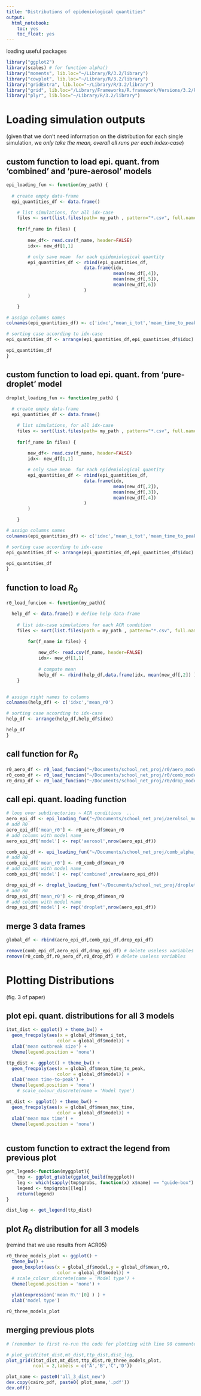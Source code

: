 ```yaml
---
title: "Distributions of epidemiological quantities"
output: 
  html_notebook: 
    toc: yes
    toc_float: yes
---
```


loading useful packages 

```r
library("ggplot2")
library(scales) # for function alpha()
library("moments", lib.loc="~/Library/R/3.2/library")
library("cowplot", lib.loc="~/Library/R/3.2/library")
library("gridExtra", lib.loc="~/Library/R/3.2/library")
library("grid", lib.loc="/Library/Frameworks/R.framework/Versions/3.2/Resources/library")
library("plyr", lib.loc="~/Library/R/3.2/library")
```

# Loading  simulation outputs

(given that we don't need information on the distribution for each single simulation, 
we _only take the mean, overall all runs per each index-case_)

## custom function to load epi. quant. from 'combined' and 'pure-aerosol' models

```r

epi_loading_fun <- function(my_path) {
  
  # create empty data-frame
  epi_quantities_df <- data.frame()

    # list simulations, for all idx-case
    files <- sort(list.files(path= my_path , pattern="*.csv", full.names=T))
    
    for(f_name in files) {
        
        new_df<- read.csv(f_name, header=FALSE)
        idx<- new_df[1,1]

        # only save mean  for each epidemiological quantity
        epi_quantities_df <- rbind(epi_quantities_df,
                             data.frame(idx,
                                        mean(new_df[,4]),
                                        mean(new_df[,5]),
                                        mean(new_df[,6])
                             )
        )

    }

# assign columns names
colnames(epi_quantities_df) <- c('idxc','mean_i_tot','mean_time_to_peak','mean_max_time ')

# sorting case according to idx-case
epi_quantities_df <- arrange(epi_quantities_df,epi_quantities_df$idxc)

epi_quantities_df
}
```

## custom function to load epi. quant. from 'pure-droplet' model

```r

droplet_loading_fun <- function(my_path) {
  
  # create empty data-frame
  epi_quantities_df <- data.frame()

    # list simulations, for all idx-case
    files <- sort(list.files(path= my_path , pattern="*.csv", full.names=T))
    
    for(f_name in files) {
        
        new_df<- read.csv(f_name, header=FALSE)
        idx<- new_df[1,1]

        # only save mean  for each epidemiological quantity
        epi_quantities_df <- rbind(epi_quantities_df,
                             data.frame(idx,
                                        mean(new_df[,2]),
                                        mean(new_df[,3]),
                                        mean(new_df[,4])
                             )
        )

    }

# assign columns names
colnames(epi_quantities_df) <- c('idxc','mean_i_tot','mean_time_to_peak','mean_max_time ')

# sorting case according to idx-case
epi_quantities_df <- arrange(epi_quantities_df,epi_quantities_df$idxc)

epi_quantities_df
}
```

## function to load  $R_{0}$

```r

r0_load_funcion <- function(my_path){

  help_df <- data.frame() # define help data-frame
  
    # list idx-case simulations for each ACR condition
    files <- sort(list.files(path = my_path , pattern="*.csv", full.names=T))

        for(f_name in files) {
        
            new_df<- read.csv(f_name, header=FALSE)
            idx<- new_df[1,1]
             
            # compute mean
            help_df <- rbind(help_df,data.frame(idx, mean(new_df[,2]) )) 
    }

    
# assign right names to columns
colnames(help_df) <- c('idxc','mean_r0')

# sorting case according to idx-case
help_df <- arrange(help_df,help_df$idxc)

help_df
}
```

## call function for  $R_{0}$

```r
r0_aero_df <- r0_load_funcion("~/Documents/school_net_proj/r0/aero_model_r0/ACR05")
r0_comb_df <- r0_load_funcion("~/Documents/school_net_proj/r0/comb_model_r0/ACR05")
r0_drop_df <- r0_load_funcion("~/Documents/school_net_proj/r0/drop_model_r0/ACR05")

```


## call epi. quant. loading function

```r

# loop over subdirectories ~ ACR conditions  ...
aero_epi_df <- epi_loading_fun("~/Documents/school_net_proj/aerolsol_model_outputs/ACR05") 
# add R0
aero_epi_df['mean_r0'] <- r0_aero_df$mean_r0
# add column with model name
aero_epi_df['model'] <- rep('aerosol',nrow(aero_epi_df))

comb_epi_df <- epi_loading_fun("~/Documents/school_net_proj/comb_alpha_05_out/ACR05")
# add R0 
comb_epi_df['mean_r0'] <- r0_comb_df$mean_r0
# add column with model name
comb_epi_df['model'] <- rep('combined',nrow(aero_epi_df))

drop_epi_df <- droplet_loading_fun('~/Documents/school_net_proj/droplet_model_out')
# add R0
drop_epi_df['mean_r0'] <- r0_drop_df$mean_r0
# add column with model name
drop_epi_df['model'] <- rep('droplet',nrow(aero_epi_df))
```

## merge 3 data frames

```r
global_df <- rbind(aero_epi_df,comb_epi_df,drop_epi_df)

remove(comb_epi_df,aero_epi_df,drop_epi_df) # delete useless variables
remove(r0_comb_df,r0_aero_df,r0_drop_df) # delete useless variables
```

# Plotting Distributions 
(fig. 3 of paper)

## plot epi. quant. distributions  for all 3 models
```r
itot_dist <- ggplot() + theme_bw() +
  geom_freqpoly(aes(x = global_df$mean_i_tot,
                   color = global_df$model)) +
  xlab('mean outbreak size') +
  theme(legend.position = 'none')

ttp_dist <- ggplot() + theme_bw() +
  geom_freqpoly(aes(x = global_df$mean_time_to_peak,
                   color = global_df$model)) +
  xlab('mean time-to-peak') +
  theme(legend.position = 'none')
    # scale_colour_discrete(name = 'Model type')

mt_dist <- ggplot() + theme_bw() +
  geom_freqpoly(aes(x = global_df$mean_max_time,
                   color = global_df$model)) +
  xlab('mean max time') +
  theme(legend.position = 'none')
  
```

## custom function to extract the legend from previous plot
```r

get_legend<-function(myggplot){
    tmp <- ggplot_gtable(ggplot_build(myggplot))
    leg <- which(sapply(tmp$grobs, function(x) x$name) == "guide-box")
    legend <- tmp$grobs[[leg]]
    return(legend)
}

dist_leg <- get_legend(ttp_dist)

```

## plot  $R_{0}$ distribution for all 3 models
(remind that we use results from ACR05)

```r
r0_three_models_plot <- ggplot() + 
  theme_bw() +
  geom_boxplot(aes(x = global_df$model,y = global_df$mean_r0,
                   color = global_df$model)) +
  # scale_colour_discrete(name = 'Model type') +
  theme(legend.position = 'none') +
  
  ylab(expression('mean R\''[0] ) ) + 
  xlab('model type')

r0_three_models_plot

```


## merging  previous plots

```r
# (remember to first re-run the code for plotting with line 90 commented!)

# plot_grid(itot_dist,mt_dist,ttp_dist,dist_leg,
plot_grid(itot_dist,mt_dist,ttp_dist,r0_three_models_plot,
          ncol = 2,labels = c('A','B','C','D'))

plot_name <- paste0('all_3_dist_new')
dev.copy(cairo_pdf, paste0( plot_name,'.pdf'))
dev.off()

```

